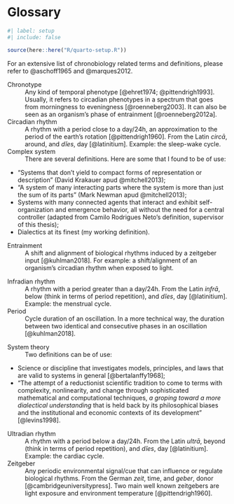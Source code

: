 <!-- %:::% .common h1 begin %:::% -->
# Glossary {.unnumbered}
<!-- %:::% .common h1 end %:::% -->

```r
#| label: setup
#| include: false

source(here::here("R/quarto-setup.R"))
```

For an extensive list of chronobiology related terms and definitions, please refer to @aschoff1965 and @marques2012.

Chronotype
: \hspace{20cm} Any kind of temporal phenotype [@ehret1974; @pittendrigh1993]. Usually, it refers to circadian phenotypes in a spectrum that goes from morningness to eveningness [@roenneberg2003]. It can also be seen as an organism's phase of entrainment [@roenneberg2012a].

Circadian rhythm
: \hspace{20cm} A rhythm with a period close to a day/24h, an approximation to the period of the earth's rotation [@pittendrigh1960]. From the Latin _circā_, around, and _dĭes_, day [@latinitium]. Example: the sleep-wake cycle.

Complex system
: \hspace{20cm} There are several definitions. Here are some that I found to be of use:

* "Systems that don't yield to compact forms of representation or description" (David Krakauer apud @mitchell2013);
* "A system of many interacting parts where the system is more than just the sum of its parts" (Mark Newman apud @mitchell2013);
* Systems with many connected agents that interact and exhibit self-organization and emergence behavior, all without the need for a central controller (adapted from Camilo Rodrigues Neto's definition, supervisor of this thesis);
* Dialectics at its finest (my working definition).

Entrainment
: \hspace{20cm} A shift and alignment of biological rhythms induced by a zeitgeber input [@kuhlman2018]. For example: a shift/alignment of an organism's circadian rhythm when exposed to light.

<!-- Genotype -->

Infradian rhythm
: \hspace{20cm} A rhythm with a period greater than a day/24h. From the Latin _infrā_, below (think in terms of period repetition), and _dĭes_, day [@latinitium]. Example: the menstrual cycle.

Period
: \hspace{20cm} Cycle duration of an oscillation. In a more technical way, the duration between two identical and consecutive phases in an oscillation [@kuhlman2018].

<!-- Phenotype -->

System theory
: \hspace{20cm} Two definitions can be of use:

* Science or discipline that investigates models, principles, and laws that are valid to systems in general [@bertalanffy1968];
* "The attempt of a reductionist scientific tradition to come to terms with complexity, nonlinearity, and change through sophisticated mathematical and computational techniques, _a groping toward a more dialectical understanding_ that is held back by its philosophical biases and the institutional and economic contexts of its development" [@levins1998].

Ultradian rhythm
: \hspace{20cm} A rhythm with a period below a day/24h. From the Latin _ultrā_, beyond (think in terms of period repetition), and _dĭes_, day [@latinitium]. Example: the cardiac cycle.

Zeitgeber
: \hspace{20cm} Any periodic environmental signal/cue that can influence or regulate biological rhythms. From the German _zeit_, time, and _geber_, donor [@cambridgeuniversitypress]. Two main well known zeitgebers are light exposure and environment temperature [@pittendrigh1960].

```{=latex}
\end{glossario}
```

<!-- glossary end -->

```{=latex}
\begin{apendicesenv}
```
